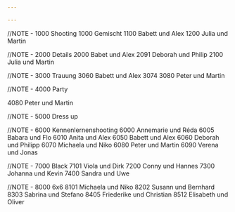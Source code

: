 ```yaml
---

---
```


//NOTE - 1000 Shooting
1000    Gemischt
1100    Babett und Alex
1200    Julia und Martin

//NOTE - 2000 Details
2000    Babet und Alex
2091    Deborah und Philip
2100    Julia und Martin

//NOTE - 3000 Trauung 
3060    Babett und Alex
3074
3080    Peter und Martin

//NOTE - 4000 Party 

4080    Peter und Martin

//NOTE - 5000 Dress up

//NOTE - 6000 Kennenlernenshooting
6000    Annemarie und Réda
6005    Babara und Flo
6010    Anita und Alex
6050    Babett und Alex
6060    Deborah und Philipp
6070    Michaela und Niko
6080    Peter und Martin
6090    Verena und Jonas

//NOTE - 7000 Black 
7101    Viola und Dirk
7200    Conny und Hannes
7300    Johanna und Kevin
7400    Sandra und Uwe

//NOTE - 8000 6x6 
8101    Michaela und Niko
8202    Susann und Bernhard
8303    Sabrina und Stefano
8405    Friederike und Christian
8512    Elisabeth und Oliver